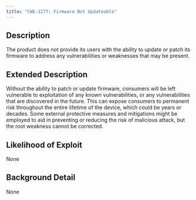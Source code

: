 ```yaml
---
title: "CWE-1277: Firmware Not Updateable"
---
```


## Description
The product does not provide its
			users with the ability to update or patch its
			firmware to address any vulnerabilities or
			weaknesses that may be present.

## Extended Description
Without the ability to
			patch or update firmware, consumers will be
			left vulnerable to exploitation of any known
			vulnerabilities, or any vulnerabilities that
			are discovered in the future. This can expose
			consumers to permanent risk throughout the
			entire lifetime of the device, which could be
			years or decades. Some external protective
			measures and mitigations might be employed to
			aid in preventing or reducing the risk of
			malicious attack, but the root weakness cannot
			be corrected.

## Likelihood of Exploit
None

## Background Detail
None
        